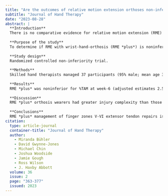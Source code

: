 ```yaml
---
title: "Are the outcomes of relative motion extension orthoses non-inferior and cost-effective compared with dynamic extension orthoses for management of zones V-VI finger extensor tendon repairs: A randomized controlled trial"
subtitle: "Journal of Hand Therapy"
date: "2023-08-28"
abstract: |
  **Introduction**
  There is no comparative evidence for relative motion extension (RME) orthosis with dynamic wrist-hand-finger-orthosis (WHFO) management of zones V-VI extensor tendon repairs.
  
  **Purpose of the study**
  To determine if RME with wrist-hand-orthosis (RME *plus*) is noninferior to dynamic WHFO for these zones in clinical outcomes.
  
  **Study design**
  Randomized controlled non-inferiority trial.
  
  **Methods**
  Skilled hand therapists managed 37 participants (95% male; mean age 39 years, SD 18) with repaired zones V-VI extensor tendons randomized to RME *plus* (*n* = 19) or dynamic WHFO (*n* = 18). The primary outcome of percentage of total active motion (%TAM) and secondary outcomes of satisfaction, function, and quality of life were measured at week-6 and -12 postoperatively; percentage grip strength (%Grip), complication rates, and cost data at week-12. Following the intention-to-treat principle non-inferiority was assessed using linear regression analysis (5% significance) and adjusted for injury complexity factors with an analysis of costs performed.
  
  **Results**
  RME *plus* was noninferior for %TAM at week-6 (adjusted estimates 2.5; 95% CI -9.0 to 14.0), %TAM at week-12 (0.3; -6.8 to 7.5), therapy satisfaction at week-6 and -12, and orthosis satisfaction, QuickDASH, and %Grip at week-12. Per protocol analysis yielded 2 tendon ruptures in the RME *plus* orthoses and 1 in the dynamic WHFO. There were no differences in health system and societal cost, or quality-adjusted life years.
  
  **Discussion**
  RME *plus* orthosis wearers had greater injury complexity than those in dynamic WHFOs, with overall rupture rate for both groups comparatively more than reported by others; however, percentage %TAM was comparable. The number of participants needed was underestimated, so risk of chance findings should be considered.
  
  **Conclusions**
  RME *plus* management of finger zones V-VI extensor tendon repairs is non-inferior to dynamic WHFO in %TAM, therapy and orthotic satisfaction, QuickDASH, and %Grip. Major costs associated with this injury are related to lost work time.
citation: 
  type: article-journal
  container-title: "Journal of Hand Therapy"
  author:
    - Miranda Bühler
    - David Gwynne-Jones
    - Michael Chin
    - Joshua Woodside
    - Jamie Gough
    - Ross Wilson
    - J. Haxby Abbott
  volume: 36
  issue: 2
  page: "363-377"
  issued: 2023
---
```

